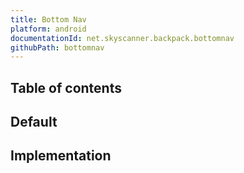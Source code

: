 ```yaml
---
title: Bottom Nav
platform: android
documentationId: net.skyscanner.backpack.bottomnav
githubPath: bottomnav
---
```





## Table of contents

## Default

<AndroidComponentScreenshots
  lightMode={screenshotDefault}
  darkMode={screenshotDefaultDm}
  altText="Android bottom nav" />

## Implementation

<Readme file={readme} />
